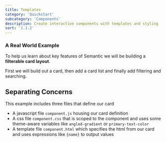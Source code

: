 ```yaml
---
title: Templates
category: 'Quickstart'
subcategory: 'Components'
description: Create interactive components with templates and styling
sort: '1.1.2'
---
```


### A Real World Example
To help us learn about key features of Semantic we will be building a **filterable card layout**.

First we will build out a card, then add a card list and finally add filtering and searching.

## Separating Concerns

This example includes three files that define our card
* A javascript file `component.js` housing our card definition
* A css file `component.css` that is scoped to the component and uses some theme-aware variables like `angled-gradient` or `primary-text-color`
* A template file `component.html` which specifies the html from our card and uses expressions like `{name}` to output values
